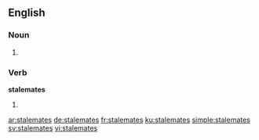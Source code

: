 ==English==

===Noun===
{{head|en}}

# {{plural of|stalemate}}

===Verb===
'''stalemates'''

# {{en-third-person singular of|stalemate}}

[[ar:stalemates]]
[[de:stalemates]]
[[fr:stalemates]]
[[ku:stalemates]]
[[simple:stalemates]]
[[sv:stalemates]]
[[vi:stalemates]]